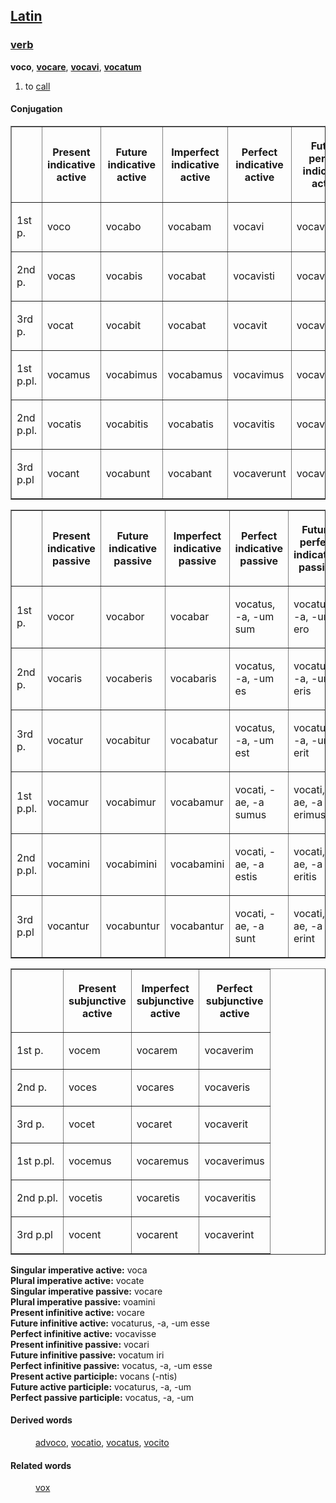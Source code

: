 ==[[Latin]]==
===[[verb]]===
'''voco''', '''[[vocare]]''', '''[[vocavi]]''', '''[[vocatum]]'''

# to [[call]]
====Conjugation====
<table border=1>
<tr><th>  <th>Present<br>indicative<br>active<th>Future<br>indicative<br>active
<th>Imperfect<br>indicative<br>active<th>Perfect<br>indicative<br>active<th>Future perfect<br>indicative<br>active<th>Pluperfect<br>indicative<br>active</tr>
<tr><td>1st p.</td><td>voco</td><td>vocabo</td><td>vocabam</td><td>vocavi</td><td>vocavero</td><td>vocaveram</td>
<tr><td>2nd p.</td><td>vocas</td><td>vocabis</td><td>vocabat</td><td>vocavisti</td><td>vocaveris</td><td>vocaveras</td>
<tr><td>3rd p.</td><td>vocat</td><td>vocabit</td><td>vocabat</td><td>vocavit</td><td>vocaverit</td><td>vocaverat</td>
<tr><td>1st p.pl.</td><td>vocamus</td><td>vocabimus</td><td>vocabamus</td><td>vocavimus</td><td>vocaverimus</td><td>vocaveramus</td>
<tr><td>2nd p.pl.</td><td>vocatis</td><td>vocabitis</td><td>vocabatis</td><td>vocavitis</td><td>vocaveritis</td><td>vocaveratis</td>
<tr><td>3rd p.pl</td><td>vocant</td><td>vocabunt</td><td>vocabant</td><td>vocaverunt</td><td>vocaverint</td><td>vocaverant</td>
</table>
<table border=1>
<tr><th>  <th>Present<br>indicative<br>passive<th>Future<br>indicative<br>passive
<th>Imperfect<br>indicative<br>passive<th>Perfect<br>indicative<br>passive<th>Future perfect<br>indicative<br>passive<th>Pluperfect<br>indicative<br>passive</tr>
<tr><td>1st p.</td><td>vocor</td><td>vocabor</td><td>vocabar</td><td>vocatus, -a, -um sum</td><td>vocatus, -a, -um ero</td><td>vocatus, -a, -um eram</td>
<tr><td>2nd p.</td><td>vocaris</td><td>vocaberis</td><td>vocabaris</td><td>vocatus, -a, -um es</td><td>vocatus, -a, -um eris</td><td>vocatus, -a, -um eras</td>
<tr><td>3rd p.</td><td>vocatur</td><td>vocabitur</td><td>vocabatur</td><td>vocatus, -a, -um est</td><td>vocatus, -a, -um erit</td><td>vocatus, -a, -um erat</td>
<tr><td>1st p.pl.</td><td>vocamur</td><td>vocabimur</td><td>vocabamur</td><td>vocati, -ae, -a sumus</td><td>vocati, -ae, -a erimus</td><td>vocatus, -a, -um eramus</td>
<tr><td>2nd p.pl.</td><td>vocamini</td><td>vocabimini</td><td>vocabamini</td><td>vocati, -ae, -a estis</td><td>vocati, -ae, -a eritis</td><td>vocatus, -a, -um eratis</td>
<tr><td>3rd p.pl</td><td>vocantur</td><td>vocabuntur</td><td>vocabantur</td><td>vocati, -ae, -a sunt</td><td>vocati, -ae, -a erint</td><td>vocatus, -a, -um erant</td>
</table>
<table border=1>
<tr><th>  <th>Present<br>subjunctive<br>active<th>Imperfect<br>subjunctive<br>active<th>Perfect<br>subjunctive<br>active</tr>
<tr><td>1st p.</td><td>vocem</td><td>vocarem</td><td>vocaverim</td>
<tr><td>2nd p.</td><td>voces</td><td>vocares</td><td>vocaveris</td>
<tr><td>3rd p.</td><td>vocet</td><td>vocaret</td><td>vocaverit</td>
<tr><td>1st p.pl.</td><td>vocemus</td><td>vocaremus</td><td>vocaverimus</td>
<tr><td>2nd p.pl.</td><td>vocetis</td><td>vocaretis</td><td>vocaveritis</td>
<tr><td>3rd p.pl</td><td>vocent</td><td>vocarent</td><td>vocaverint</td>
</table>
'''Singular imperative active:''' voca<br>
'''Plural imperative active:''' vocate<br>
'''Singular imperative passive:''' vocare<br>
'''Plural imperative passive:''' voamini<br>
'''Present infinitive active:''' vocare<br>
'''Future infinitive active:''' vocaturus, -a, -um esse<br>
'''Perfect infinitive active:''' vocavisse<br>
'''Present infinitive passive:''' vocari<br>
'''Future infinitive passive:''' vocatum iri<br>
'''Perfect infinitive passive:''' vocatus, -a, -um esse<br>
'''Present active participle:''' vocans (-ntis)<br>
'''Future active participle:''' vocaturus, -a, -um<br>
'''Perfect passive participle:''' vocatus, -a, -um<br>

====Derived words====
: [[advoco]], [[vocatio]], [[vocatus]], [[vocito]]
====Related words====
: [[vox]]